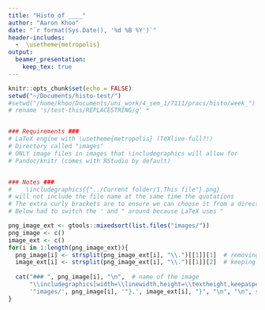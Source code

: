 ```yaml
---
title: "Histo of ____"
author: "Aaron Khoo"
date: "`r format(Sys.Date(), '%d %B %Y')`"
header-includes:
  -  \usetheme{metropolis}
output:
  beamer_presentation:
    keep_tex: true
---
```


```r
knitr::opts_chunk$set(echo = FALSE)
setwd("~/Documents/histo-test/")
#setwd("/home/khoo/Documents/uni_work/4_sem_1/7111/pracs/histo/week_")
# rename 's/test-this/REPLACESTRING/g' *


### Requirements ###
# LaTeX engine with \usetheme{metropolis} (TeXlive-full?!)
# Directory called "images"
# ONLY image files in images that \includegraphics will allow for
# Pandoc/knitr (comes with RStudio by default)


### Notes ###
#    \includegraphics{{"../Current folder/1.This file"}.png}
# will not include the file name at the same time the quotations
# The extra curly brackets are to ensure we can choose it from a directory
# Below had to switch the ' and " around because LaTeX uses "
```

```r
png_image_ext <- gtools::mixedsort(list.files("images/"))
png_image <- c()
image_ext <- c()
for(i in 1:length(png_image_ext)){
  png_image[i] <- strsplit(png_image_ext[i], "\\.")[[1]][1]  # removing the extension
  image_ext[i] <- strsplit(png_image_ext[i], "\\.")[[1]][2]  # keeping the extension
  
  cat("### ", png_image[i], "\n",  # name of the image
      "\\includegraphics[width=\\linewidth,height=\\textheight,keepaspectratio]{{",
      '"images/', png_image[i], '"}.', image_ext[i], "}", "\n", "\n", sep = "")
}
```
